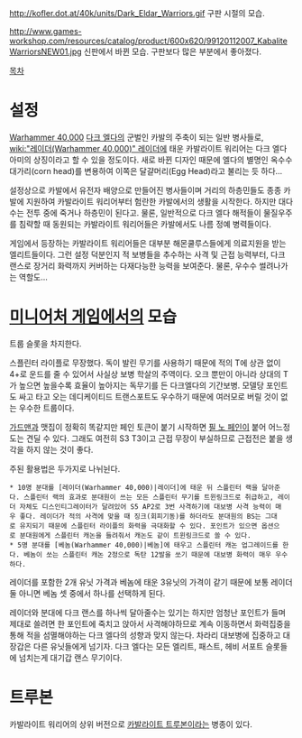 {{{+1 '''Kabalite Warriors'''}}}

http://kofler.dot.at/40k/units/Dark_Eldar_Warriors.gif
구판 시절의 모습.

http://www.games-workshop.com/resources/catalog/product/600x620/99120112007_KabaliteWarriorsNEW01.jpg
신판에서 바뀐 모습. 구판보다 많은 부분에서 좋아졌다. 

[[목차]]
= 설정 =
[[Warhammer 40,000]] [[다크 엘다]]의 군벌인 카발의 주축이 되는 일반 병사들로, [[wiki:"레이더(Warhammer 40,000)" 레이더]]에 태운 카발라이트 워리어는 다크 엘다 아미의 상징이라고 할 수 있을 정도이다. 새로 바뀐 디자인 때문에 엘다의 별명인 옥수수대가리(corn head)를 변용하여 이쪽은 달걀머리(Egg Head)라고 불리는 듯 하다…

설정상으로 카발에서 유전자 배양으로 만들어진 병사들이며 거리의 하층민들도 종종 카발에 지원하여 카발라이트 워리어부터 험란한 카발에서의 생활을 시작한다. 하지만 대다수는 전투 중에 죽거나 하층민이 된다고. 물론, 일반적으로 다크 엘다 해적들이 물질우주를 침략할 때 동원되는 카발라이트 워리어들은 카발에서도 나름 정예 병력들이다.

게임에서 등장하는 카발라이트 워리어들은 대부분 해몬쿨루스들에게 의료지원을 받는 엘리트들이다. 그런 설정 덕분인지 적 보병들을 추수하는 사격 및 근접 능력부터, 다크 랜스로 장거리 화력까지 커버하는 다재다능한 능력을 보여준다. 물론, 우수수 썰려나가는 역할도…


= [[미니어처 게임]]에서의 모습 =
트룹 슬롯을 차지한다.

스플린터 라이플로 무장했다. 독이 발린 무기를 사용하기 때문에 적의 T에 상관 없이 4+로 운드를 줄 수 있어서 사실상 보병 학살의 주역이다. 오크 뿐만이 아니라 상대의 T가 높으면 높을수록 효율이 높아지는 독무기를 든 다크엘다의 기간보병. 모델당 포인트도 싸고 타고 오는 데디케이티드 트랜스포트도 우수하기 때문에 여러모로 버릴 것이 없는 우수한 트룹이다.

[[가드맨]]과 맷집이 정확히 똑같지만 페인 토큰이 붙기 시작하면 [[필 노 페인]]이 붙어 어느정도는 견딜 수 있다. 그래도 여전히 S3 T3이고 근접 무장이 부실하므로 근접전은 붙을 생각을 하지 않는 것이 좋다. 

주된 활용법은 두가지로 나뉘뉜다. 
 * 10명 분대를 [레이더(Warhammer 40,000)|레이더]에 태운 뒤 스플린터 랙을 달아준다. 스플린터 랙의 효과로 분대원이 쓰는 모든 스플린터 무기를 트윈링크드로 취급하고, 레이더 자체도 디스인티그레이터가 달려있어 S5 AP2로 3번 사격하기에 대보병 사격 능력이 매우 좋다. 레이더가 적의 사격에 맞을 때 징크(회피기동)를 하더라도 분대원의 BS는 그대로 유지되기 때문에 스플린터 라이플의 화력을 극대화할 수 있다. 포인트가 있으면 옵션으로 분대원에게 스플린터 캐논을 들려줘서 캐논도 같이 트윈링크드로 쏠 수 있다.
 * 5명 분대를 [베놈(Warhammer 40,000)|베놈]에 태우고 스플린터 캐논 업그레이드를 한다. 베놈이 쏘는 스플린터 캐논 2정으로 독탄 12발을 쏘기 때문에 대보병 화력이 매우 우수하다. 

레이더를 포함한 2개 유닛 가격과 베놈에 태운 3유닛의 가격이 같기 때문에 보통 레이더 둘 아니면 베놈 셋 중에서 하나를 선택하게 된다.

레이더와 분대에 다크 랜스를 하나씩 달아줄수는 있기는 하지만 엄청난 포인트가 들며 제대로 쓸려면 한 포인트에 죽치고 앉아서 사격해야하므로 계속 이동하면서 화력집중을 통해 적을 섬멸해야하는 다크 엘다의 성향과 맞지 않는다. 차라리 대보병에 집중하고 대장갑은 다른 유닛들에게 넘기자. 다크 엘다는 모든 엘리트, 패스트, 헤비 서포트 슬롯들에 넘치는게 대기갑 랜스 무기이다. 

= '''트루본''' =
카발라이트 워리어의 상위 버전으로 [[카발라이트 트루본]]이라는 병종이 있다.
